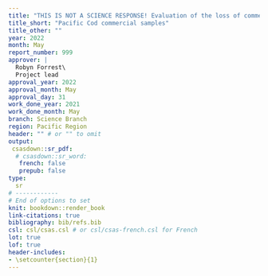 ```yaml
---
title: "THIS IS NOT A SCIENCE RESPONSE! Evaluation of the loss of commercial length samples for Pacific Cod (*Gadus macrocephalus*) for Area 3CD, and Area 5ABCD in 2022"
title_short: "Pacific Cod commercial samples"
title_other: ""
year: 2022
month: May
report_number: 999
approver: |
  Robyn Forrest\
  Project lead
approval_year: 2022
approval_month: May
approval_day: 31
work_done_year: 2021
work_done_month: May
branch: Science Branch
region: Pacific Region
header: "" # or "" to omit
output:
 csasdown::sr_pdf:
  # csasdown::sr_word:
   french: false
   prepub: false
type:
  sr
# ------------
# End of options to set
knit: bookdown::render_book
link-citations: true
bibliography: bib/refs.bib
csl: csl/csas.csl # or csl/csas-french.csl for French
lot: true
lof: true
header-includes:
- \setcounter{section}{1}
---
```



